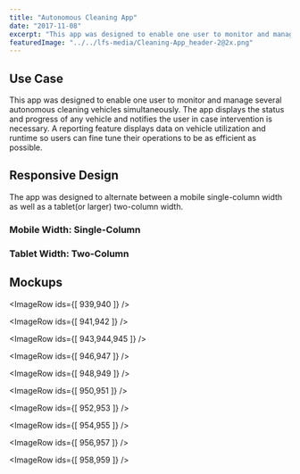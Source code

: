 ```yaml
---
title: "Autonomous Cleaning App"
date: "2017-11-08"
excerpt: "This app was designed to enable one user to monitor and manage several autonomous cleaning vehicles simultaneously. The app displays the status and progress of any vehicle and notifies the user in case intervention is necessary. A reporting feature displays data on vehicle utilization and runtime so users can fine tune their operations to be as efficient as possible."
featuredImage: "../../lfs-media/Cleaning-App_header-2@2x.png"
---
```




## Use Case

This app was designed to enable one user to monitor and manage several autonomous cleaning vehicles simultaneously. The app displays the status and progress of any vehicle and notifies the user in case intervention is necessary. A reporting feature displays data on vehicle utilization and runtime so users can fine tune their operations to be as efficient as possible.

## Responsive Design

The app was designed to alternate between a mobile single-column width as well as a tablet(or larger) two-column width.

### Mobile Width: Single-Column

<MdxVideo src={mobileVideo} />

### Tablet Width: Two-Column

<MdxVideo src={tabletVideo} />

## Mockups

<ImageRow ids={[ 939,940 ]} />

<ImageRow ids={[ 941,942 ]} />

<ImageRow ids={[ 943,944,945 ]} />

<ImageRow ids={[ 946,947 ]} />

<ImageRow ids={[ 948,949 ]} />

<ImageRow ids={[ 950,951 ]} />

<ImageRow ids={[ 952,953 ]} />

<ImageRow ids={[ 954,955 ]} />

<ImageRow ids={[ 956,957 ]} />

<ImageRow ids={[ 958,959 ]} />
